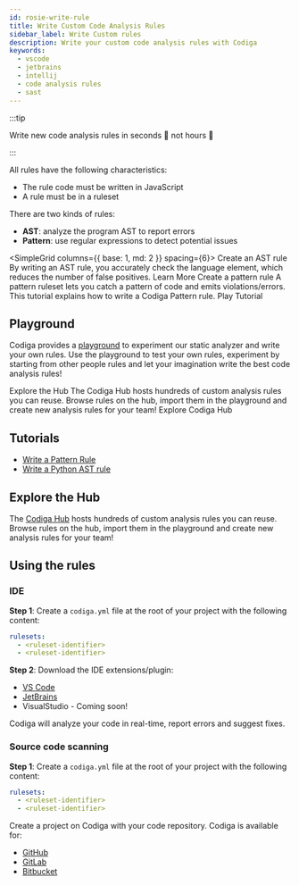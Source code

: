```yaml
---
id: rosie-write-rule
title: Write Custom Code Analysis Rules
sidebar_label: Write Custom rules
description: Write your custom code analysis rules with Codiga
keywords:
  - vscode
  - jetbrains
  - intellij
  - code analysis rules
  - sast
---
```


:::tip

Write new code analysis rules in seconds 💨 not hours 🥱

:::

All rules have the following characteristics:

- The rule code must be written in JavaScript
- A rule must be in a ruleset

There are two kinds of rules:

- **AST**: analyze the program AST to report errors
- **Pattern**: use regular expressions to detect potential issues

<SimpleGrid columns={{ base: 1, md: 2 }} spacing={6}>
  <Card>
    <Heading size="md" m={0}>
      Create an AST rule
    </Heading>
    <Text fontSize="sm" m={0} lineHeight="tall" flexGrow={2}>
      By writing an AST rule, you accurately check the language element, which
      reduces the number of false positives.
    </Text>
    <DocLink
      size="sm"
      variant="primary"
      href="/docs/rosie/tutorials/analysis-rule-tutorial-python-ast"
    >
      Learn More
    </DocLink>
  </Card>
  <Card>
    <Heading size="md" m={0}>
      Create a pattern rule
    </Heading>
    <Text fontSize="sm" m={0} lineHeight="tall" flexGrow={2}>
      A pattern ruleset lets you catch a pattern of code and emits
      violations/errors. This tutorial explains how to write a Codiga Pattern
      rule.
    </Text>
    <Link
      isExternal
      size="sm"
      variant="primary"
      href="http://app.codiga.io/hub/tutorial/pattern-rules/get-started/"
    >
      Play Tutorial
    </Link>
  </Card>
</SimpleGrid>

## Playground

Codiga provides a [playground](https://app.codiga.io/hub/playground) to experiment our
static analyzer and write your own rules. Use the playground to test your own rules,
experiment by starting from other people rules and let your imagination write the best
code analysis rules!

<Card>
  <Heading size="md" m={0}>
    Explore the Hub
  </Heading>
  <Text fontSize="sm" m={0} lineHeight="tall" flexGrow={2}>
    The Codiga Hub hosts hundreds of custom analysis rules you can reuse. Browse
    rules on the hub, import them in the playground and create new analysis
    rules for your team!
  </Text>
  <Link isExternal size="sm" variant="primary" href="http://app.codiga.io/hub/">
    Explore Codiga Hub
  </Link>
</Card>

## Tutorials

- [Write a Pattern Rule](/docs/rosie/tutorials/analysis-rule-tutorial-pattern)
- [Write a Python AST rule](/docs/rosie/tutorials/analysis-rule-tutorial-python-ast)

## Explore the Hub

The [Codiga Hub](https://app.codiga.io/hub/rulesets) hosts hundreds of custom
analysis rules you can reuse. Browse rules on the hub, import them in the
playground and create new analysis rules for your team!

## Using the rules

### IDE

**Step 1**: Create a `codiga.yml` file at the root of your project with the following content:

```yaml
rulesets:
  - <ruleset-identifier>
  - <ruleset-identifier>
```

**Step 2**: Download the IDE extensions/plugin:

- [VS Code](https://marketplace.visualstudio.com/items?itemName=codiga.vscode-plugin)
- [JetBrains](https://plugins.jetbrains.com/plugin/17969)
- VisualStudio - Coming soon!

Codiga will analyze your code in real-time, report errors and suggest fixes.

### Source code scanning

**Step 1**: Create a `codiga.yml` file at the root of your project with the following content:

```yaml
rulesets:
  - <ruleset-identifier>
  - <ruleset-identifier>
```

Create a project on Codiga with your code repository. Codiga is available for:

- [GitHub](https://github.com/apps/codiga)
- [GitLab](https://app.codiga.io)
- [Bitbucket](https://marketplace.atlassian.com/apps/1222117/codiga?hosting=cloud&tab=overview)
